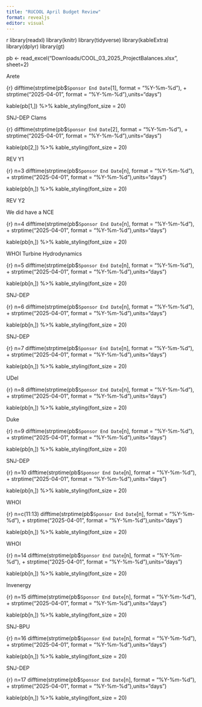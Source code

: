 ```yaml
---
title: "RUCOOL April Budget Review"
format: revealjs
editor: visual
---
```


{r}
library(readxl)
library(knitr)
library(tidyverse)
library(kableExtra)
library(dplyr)
library(gt)

pb <- read_excel("Downloads/COOL_03_2025_ProjectBalances.xlsx", sheet=2)

Arete

{r}
difftime(strptime(pb$`Sponsor End Date`[1], format = "%Y-%m-%d"), + strptime("2025-04-01", format = "%Y-%m-%d"),units="days")

kable(pb[1,]) %>%
  kable_styling(font_size = 20)

SNJ-DEP Clams

{r}
difftime(strptime(pb$`Sponsor End Date`[2], format = "%Y-%m-%d"), + strptime("2025-04-01", format = "%Y-%m-%d"),units="days")

kable(pb[2,]) %>%
  kable_styling(font_size = 20)

REV Y1

{r}
n=3
difftime(strptime(pb$`Sponsor End Date`[n], format = "%Y-%m-%d"), + strptime("2025-04-01", format = "%Y-%m-%d"),units="days")

kable(pb[n,]) %>%
  kable_styling(font_size = 20)

REV Y2

We did have a NCE

{r}
n=4
difftime(strptime(pb$`Sponsor End Date`[n], format = "%Y-%m-%d"), + strptime("2025-04-01", format = "%Y-%m-%d"),units="days")

kable(pb[n,]) %>%
  kable_styling(font_size = 20)

WHOI Turbine Hydrodynamics

{r}
n=5
difftime(strptime(pb$`Sponsor End Date`[n], format = "%Y-%m-%d"), + strptime("2025-04-01", format = "%Y-%m-%d"),units="days")

kable(pb[n,]) %>%
  kable_styling(font_size = 20)

SNJ-DEP

{r}
n=6
difftime(strptime(pb$`Sponsor End Date`[n], format = "%Y-%m-%d"), + strptime("2025-04-01", format = "%Y-%m-%d"),units="days")

kable(pb[n,]) %>%
  kable_styling(font_size = 20)

SNJ-DEP

{r}
n=7
difftime(strptime(pb$`Sponsor End Date`[n], format = "%Y-%m-%d"), + strptime("2025-04-01", format = "%Y-%m-%d"),units="days")

kable(pb[n,]) %>%
  kable_styling(font_size = 20)

UDel

{r}
n=8
difftime(strptime(pb$`Sponsor End Date`[n], format = "%Y-%m-%d"), + strptime("2025-04-01", format = "%Y-%m-%d"),units="days")

kable(pb[n,]) %>%
  kable_styling(font_size = 20)

Duke

{r}
n=9
difftime(strptime(pb$`Sponsor End Date`[n], format = "%Y-%m-%d"), + strptime("2025-04-01", format = "%Y-%m-%d"),units="days")

kable(pb[n,]) %>%
  kable_styling(font_size = 20)

SNJ-DEP

{r}
n=10
difftime(strptime(pb$`Sponsor End Date`[n], format = "%Y-%m-%d"), + strptime("2025-04-01", format = "%Y-%m-%d"),units="days")

kable(pb[n,]) %>%
  kable_styling(font_size = 20)

WHOI

{r}
n=c(11:13)
difftime(strptime(pb$`Sponsor End Date`[n], format = "%Y-%m-%d"), + strptime("2025-04-01", format = "%Y-%m-%d"),units="days")

kable(pb[n,]) %>%
  kable_styling(font_size = 20)

WHOI

{r}
n=14
difftime(strptime(pb$`Sponsor End Date`[n], format = "%Y-%m-%d"), + strptime("2025-04-01", format = "%Y-%m-%d"),units="days")

kable(pb[n,]) %>%
  kable_styling(font_size = 20)

Invenergy

{r}
n=15
difftime(strptime(pb$`Sponsor End Date`[n], format = "%Y-%m-%d"), + strptime("2025-04-01", format = "%Y-%m-%d"),units="days")

kable(pb[n,]) %>%
  kable_styling(font_size = 20)

SNJ-BPU

{r}
n=16
difftime(strptime(pb$`Sponsor End Date`[n], format = "%Y-%m-%d"), + strptime("2025-04-01", format = "%Y-%m-%d"),units="days")

kable(pb[n,]) %>%
  kable_styling(font_size = 20)

SNJ-DEP

{r}
n=17
difftime(strptime(pb$`Sponsor End Date`[n], format = "%Y-%m-%d"), + strptime("2025-04-01", format = "%Y-%m-%d"),units="days")

kable(pb[n,]) %>%
  kable_styling(font_size = 20)

